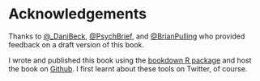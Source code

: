 # Acknowledgements

Thanks to [\@_DaniBeck](https://twitter.com/_DaniBeck), [\@PsychBrief](https://twitter.com/PsychBrief), and [\@BrianPulling](https://twitter.com/BrianPulling) who provided feedback on a draft version of this book. 

I wrote and published this book using the [bookdown R package](https://bookdown.org/) and host the book on [Github](https://github.com/dsquintana/t4scientists). I first learnt about these tools on Twitter, of course.